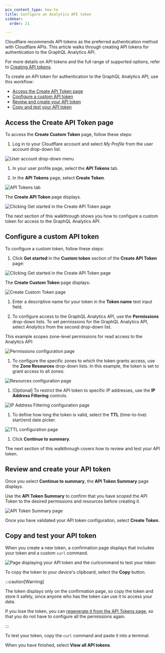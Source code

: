 ```yaml
---
pcx_content_type: how-to
title: Configure an Analytics API token
sidebar:
  order: 21

---
```


Cloudflare recommends API tokens as the preferred authentication method with Cloudflare APIs. This article walks through creating API tokens for authentication to the GraphQL Analytics API.

For more details on API tokens and the full range of supported options, refer to [Creating API tokens](/fundamentals/api/get-started/create-token/).

To create an API token for authentication to the GraphQL Analytics API, use this workflow:

* [Access the Create API Token page](#access-the-create-api-token-page)
* [Configure a custom API token](#configure-a-custom-api-token)
* [Review and create your API token](#review-and-create-your-api-token)
* [Copy and test your API token](#copy-and-test-your-api-token)

## Access the Create API Token page

To access the **Create Custom Token** page, follow these steps:

1. Log in to your Cloudflare account and select *My Profile* from the user account drop-down list.

![User account drop-down menu](~/assets/images/analytics/account-profile.png)

1. In your user profile page, select the **API Tokens** tab.

2. In the **API Tokens** page, select **Create Token**.

![API Tokens tab](~/assets/images/analytics/user-profile-api-tokens-tab.png)

The **Create API Token** page displays.

![Clicking Get started in the Create API Token page](~/assets/images/analytics/create-api-token-page-display.png)

The next section of this walkthrough shows you how to configure a custom token for access to the GraphQL Analytics API.

## Configure a custom API token

To configure a custom token, follow these steps:

1. Click **Get started** in the **Custom token** section of the **Create API Token** page:

![Clicking Get started in the Create API Token page](~/assets/images/analytics/create-api-token-get-started.png)

The **Create Custom Token** page displays:

![Create Custom Token page](~/assets/images/analytics/create-custom-api-token.png)

1. Enter a descriptive name for your token in the **Token name** text input field.

2. To configure access to the GraphQL Analytics API, use the **Permissions** drop-down lists. To set permissions for the GraphQL Analytics API, select *Analytics* from the second drop-down list.

This example scopes zone-level permissions for read access to the Analytics API:

![Permissions configuration page](~/assets/images/analytics/create-custom-token-permissions.png)

1. To configure the specific zones to which the token grants access, use the **Zone Resources** drop-down lists. In this example, the token is set to grant access to all zones:

![Resources configuration page](~/assets/images/analytics/create-custom-token-zone-resources.png)

1. \[Optional] To restrict the API token to specific IP addresses, use the **IP Address Filtering** controls.

![IP Address Filtering configuration page](~/assets/images/analytics/create-custom-token-ip-address-filtering.png)

1. To define how long the token is valid, select the **TTL** (time-to-live) start/end date picker.

![TTL configuration page](~/assets/images/analytics/create-custom-token-ttl.png)

1. Click **Continue to summary**.

The next section of this walkthrough covers how to review and test your API token.

## Review and create your API token

Once you select **Continue to summary**, the **API Token Summary** page displays.

Use the **API Token Summary** to confirm that you have scoped the API Token to the desired permissions and resources before creating it.

![API Token Summary page](~/assets/images/analytics/api-token-summary.png)

Once you have validated your API token configuration, select **Create Token**.

## Copy and test your API token

When you create a new token, a confirmation page displays that includes your token and a custom `curl` command.

![Page displaying your API token and the curlcommand to test your token](~/assets/images/fundamentals/api/token-complete.png)

To copy the token to your device's clipboard, select the **Copy** button.

:::caution[Warning]


The token displays only on the confirmation page, so copy the token and store it safely, since anyone who has the token can use it to access your data.

If you lose the token, you can [regenerate it from the API Tokens page](/fundamentals/api/get-started/create-token/), so that you do not have to configure all the permissions again.


:::

To test your token, copy the `curl` command and paste it into a terminal.

When you have finished, select **View all API tokens**.
